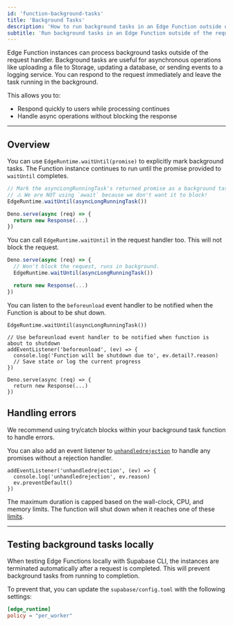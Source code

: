 ```yaml
---
id: 'function-background-tasks'
title: 'Background Tasks'
description: 'How to run background tasks in an Edge Function outside of the request handler'
subtitle: 'Run background tasks in an Edge Function outside of the request handler.'
---
```


Edge Function instances can process background tasks outside of the request handler. Background tasks are useful for asynchronous operations like uploading a file to Storage, updating a database, or sending events to a logging service. You can respond to the request immediately and leave the task running in the background.

This allows you to:

- Respond quickly to users while processing continues
- Handle async operations without blocking the response

---

## Overview

You can use `EdgeRuntime.waitUntil(promise)` to explicitly mark background tasks. The Function instance continues to run until the promise provided to `waitUntil` completes.

```ts
// Mark the asyncLongRunningTask's returned promise as a background task.
// ⚠️ We are NOT using `await` because we don't want it to block!
EdgeRuntime.waitUntil(asyncLongRunningTask())

Deno.serve(async (req) => {
  return new Response(...)
})
```

You can call `EdgeRuntime.waitUntil` in the request handler too. This will not block the request.

```ts
Deno.serve(async (req) => {
  // Won't block the request, runs in background.
  EdgeRuntime.waitUntil(asyncLongRunningTask())

  return new Response(...)
})
```

You can listen to the `beforeunload` event handler to be notified when the Function is about to be shut down.

```tsx
EdgeRuntime.waitUntil(asyncLongRunningTask())

// Use beforeunload event handler to be notified when function is about to shutdown
addEventListener('beforeunload', (ev) => {
  console.log('Function will be shutdown due to', ev.detail?.reason)
  // Save state or log the current progress
})

Deno.serve(async (req) => {
  return new Response(...)
})
```

## Handling errors

We recommend using try/catch blocks within your background task function to handle errors.

You can also add an event listener to [`unhandledrejection`](https://developer.mozilla.org/en-US/docs/Web/API/Window/unhandledrejection_event) to handle any promises without a rejection handler.

```tsx
addEventListener('unhandledrejection', (ev) => {
  console.log('unhandledrejection', ev.reason)
  ev.preventDefault()
})
```

<Admonition type="note">

The maximum duration is capped based on the wall-clock, CPU, and memory limits. The function will shut down when it reaches one of these [limits](/docs/guides/functions/limits).

</Admonition>

---

## Testing background tasks locally

When testing Edge Functions locally with Supabase CLI, the instances are terminated automatically after a request is completed. This will prevent background tasks from running to completion.

To prevent that, you can update the `supabase/config.toml` with the following settings:

```toml
[edge_runtime]
policy = "per_worker"
```
